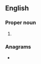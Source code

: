 ==English==

===Proper noun===
{{en-proper noun}}

# {{initialism of|lang=en|{{w|The Sports Network|nodot=1}}}}

===Anagrams===
* {{anagrams|en|a=nst|NTS|NTs|STN|TNs|stn}}